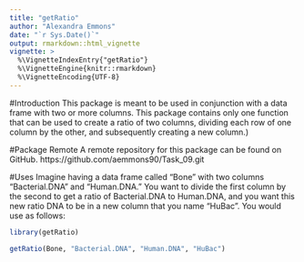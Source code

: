 ```yaml
---
title: "getRatio"
author: "Alexandra Emmons"
date: "`r Sys.Date()`"
output: rmarkdown::html_vignette
vignette: >
  %\VignetteIndexEntry{"getRatio"}
  %\VignetteEngine{knitr::rmarkdown}
  %\VignetteEncoding{UTF-8}
---
```

#Introduction
This package is meant to be used in conjunction with a data frame with two or more columns. This package contains only one function that can be used to create a ratio of two columns, dividing each row of one column by the other, and subsequently creating a new column.)

#Package Remote
A remote repository for this package can be found on GitHub.
https://github.com/aemmons90/Task_09.git

#Uses
Imagine having a data frame called "Bone" with two columns "Bacterial.DNA" and "Human.DNA." You want to divide the first column by the second to get a ratio of Bacterial.DNA to Human.DNA, and you want this new ratio DNA to be in a new column that you name "HuBac". You would use as follows:
```r
library(getRatio)

getRatio(Bone, "Bacterial.DNA", "Human.DNA", "HuBac")
```

